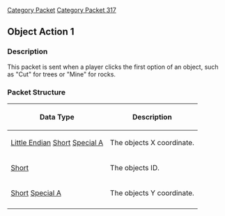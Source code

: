 [[Category Packet]]
[[Category Packet 317]]
{{packet|name=Object action 1|description=Sent when the player clicks the first option of an object.|opcode=132|type=Fixed|length=6|revision=317}}
== Object Action 1 ==

=== Description ===

This packet is sent when a player clicks the first option of an object, such as "Cut" for trees or "Mine" for rocks.

=== Packet Structure ===
{|border=2
! Data Type
! Description
|-
| [[Data Types#Little Endian|Little Endian]] [[Data Types#Standard data types|Short]] [[Data Types#Non Standard Data Types|Special A]]
| The objects X coordinate.
|-
| [[Data Types#Standard data types|Short]]
| The objects ID.
|-
| [[Data Types#Standard data types|Short]] [[Data Types#Non Standard Data Types|Special A]]
| The objects Y coordinate.
|-
|}